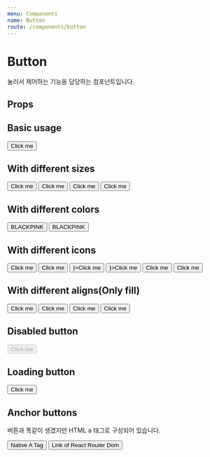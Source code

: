 ```yaml
---
menu: Components
name: Button
route: /components/button
---
```



# Button

눌러서 제어하는 기능을 담당하는 컴포넌트입니다.

## Props

<PropsTable of={Button} />

## Basic usage

<Playground>
  <Button>Click me</Button>
</Playground>

## With different sizes

<Playground>
  <Button size="lg">Click me</Button>
  <Button size="md">Click me</Button>
  <Button size="sm">Click me</Button>
  <Button size="xs">Click me</Button>
</Playground>

## With different colors

<Playground>
  <Button color="black" backgroundColor="pink">
    BLACKPINK
  </Button>
  <Button color="pink" backgroundColor="black">
    BLACKPINK
  </Button>
</Playground>

## With different icons

<Playground>
  <Button leftIconSrc="https://s3.ap-northeast-2.amazonaws.com/class101-ui/images/ic-plus-black.png">Click me</Button>
  <Button rightIconSrc="https://s3.ap-northeast-2.amazonaws.com/class101-ui/images/ic-plus-black.png">Click me</Button>
  <Button leftIcon={<Icon.Add fillColor={Colors.white} />}>Click me</Button>
  <Button rightIcon={<Icon.Add fillColor={Colors.white} />}>Click me</Button>
  <Button>
    <Icon.Add fillColor={Colors.white} size={16} />
    <span style={{ marginLeft: '4px' }}>Click me</span>
  </Button>
  <Button>
    <span style={{ marginRight: '4px' }}>Click me</span>
    <Icon.Add fillColor={Colors.white} size={16} />
  </Button>
</Playground>

## With different aligns(Only fill)

<Playground>
  <Button textAlign="left" fill>
    Click me
  </Button>
  <Button textAlign="center" fill>
    Click me
  </Button>
  <Button textAlign="right" fill>
    Click me
  </Button>
  <Button textAlign="right" fill>
    Click me
  </Button>
</Playground>

## Disabled button

<Playground>
  <Button disabled>Click me</Button>
</Playground>

## Loading button

<Playground>
  <Button loading>Click me</Button>
</Playground>

## Anchor buttons

버튼과 똑같이 생겼지만 HTML a 태그로 구성되어 있습니다.

<Playground>
  <Button href="/" target="_blank">
    Native A Tag
  </Button>
  <Button to="/" target="_blank">
    Link of React Router Dom
  </Button>
</Playground>

